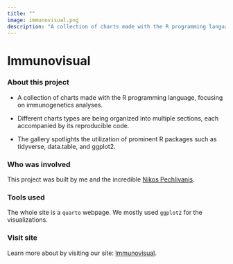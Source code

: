 ```yaml
---
title: ""
image: immunovisual.png
description: "A collection of charts made with the R programming language, focusing on immunogenetics analyses."
---
```


# Immunovisual

### About this project

-   A collection of charts made with the R programming language, focusing on immunogenetics analyses.

-   Different charts types are being organized into multiple sections, each accompanied by its reproducible code.

-   The gallery spotlights the utilization of prominent R packages such as tidyverse, data.table, and ggplot2.

### Who was involved

This project was built by me and the incredible [Nikos Pechlivanis](https://npechl.github.io/){target="_blank"}.

### Tools used

The whole site is a `quarto` webpage. We mostly used `ggplot2` for the visualizations.

### Visit site

Learn more about by visiting our site: [Immunovisual](https://natanast.github.io/immunovisual/).
